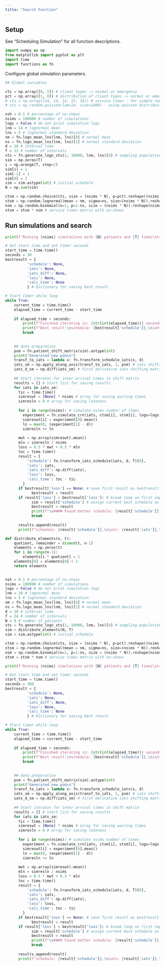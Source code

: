 ```yaml
---
title: "Search Function"
---
```


## Setup

See "Scheduling Simulation" for all function descriptions.

```python
import numpy as np
from matplotlib import pyplot as plt
import time
import functions as fn
```

Configure global simulation parameters.

```python
## Global variables

cts = np.array([0, 1]) # client types -> normal or emergency
pct = np.array([1, 0]) # distribution of client types -> normal or emergency
# sts = np.array([14, 14, 14, 15, 16]) # service times - for simple numerical testing
# sts = np.random.poisson(lam=14, size=1000) - using poisson distribution

nsh = 0.1 # percentage of no-shows
nsims = 100000 # number of simulations
logs = False # do not print simulation logs
lnm = 14 # lognormal mean
lns = 5 # lognormal standard deviation
nm = fn.logn_mean_lns(lnm, lns)[0] # normal mean
ns = fn.logn_mean_lns(lnm, lns)[1] # normal standard deviation
d = 10 # interval time
T = 12 # number of intervals
sts = fn.generate_logn_sts(1, 10000, lnm, lns)[0] # sampling population for service times
sim = np.zeros(T) 
i = np.arange(T, step=2)
sim[i] = 1
sim[-1] = 1
sim[0] = 2 
sim = sim.astype(int) # initial schedule
N = np.sum(sim)

ctsm = np.random.choice(cts, size = (nsims * N), p=pct).reshape((nsims, N)) # client types matrix
stsm = np.random.lognormal(mean = nm, sigma=ns, size=(nsims * N)).reshape(nsims, N) # service times matrix
nsm = np.random.binomial(n=1, p=1-ns, size = (nsims * N)).reshape(nsims, N) # no-shows matrix
stsm = stsm * nsm # service times matrix with no-shows
```

## Run simulations and search

```python
print(f'Running {nsims} simulations with {N} patients and {T} timeslots.')

# Get start time and set timer seconds
start_time = time.time()
seconds = 30
bestresult = {
          'schedule': None,
          'iats': None,
          'iats_diff': None,
          'loss': None,
          'calc_time': None
          } # Dictionary for saving best result

# Start timer while loop
while True:
    current_time = time.time()
    elapsed_time = current_time - start_time
    
    if elapsed_time > seconds:
        print(f"Finished iterating in: {str(int(elapsed_time))} seconds\n")
        print(f"Best result:\nschedule: {bestresult['schedule']},\niats: {bestresult['iats']},\niats_diff: {bestresult['iats_diff']},\nloss = {bestresult['loss']}, calc time: {bestresult['calc_time']} secs\n")
        break
      
    
    ## data preparation
    psm = fn.patient_shift_matrix(sim).astype(int)
    print("Generated new psm\n")
    transf_to_iats = lambda x: fn.transform_schedule_iats(x, d) 
    iats_sm = np.apply_along_axis(transf_to_iats, 1, psm) # iats shifting matrix
    iats_d_sm = np.diff(iats_sm) # first derivative iats shifting matrix
    
    ## Start iterator for inter arrival times in shift matrix
    results = [] # start list for saving results
    for iats in iats_sm:
      tic = time.time()
      simreswt = [None] * nsims # array for saving waiting times
      simresln = 0 # array for saving lateness
      
      for i in range(nsims): # simulate nsims number of times
        experiment = fn.simulate_crn(iats, ctsm[i], stsm[i], logs=logs)
        simreswt[i] = experiment[0].mean()
        ln = max(0, (experiment[1] - d))
        simresln += ln
        
      mwt = np.array(simreswt).mean()
      mln = simresln / nsims
      loss = 0.5 * mwt + 0.5 * mln
      toc = time.time()
      result = {
          'schedule': fn.transform_iats_schedule(iats, d, T)[0],
          'iats': iats,
          'iats_diff': np.diff(iats),
          'loss': loss,
          'calc_time': toc - tic
        }
      if bestresult['loss'] == None: # save first result as bestresult
            bestresult = result
      if result['loss'] < bestresult['loss']: # break loop on first improvement of loss value
            sim = result['schedule'] # assign current best schedule as new starting point for search
            bestresult = result
            print(f"\n#### Found better schedule: {result['schedule']} with loss: {result['loss']}\n")
            break
      
      results.append(result)
      print(f"schedule: {result['schedule']},\niats: {result['iats']},\niats_diff: {result['iats_diff']},\nloss = {result['loss']}, calc time: {result['calc_time']} secs\n")

```

```python

def distribute_elements(n, t):
    quotient, remainder = divmod(t, n-1)
    elements = np.zeros(t)
    for i in range(n-1):
        elements[i * quotient] = 1
    elements[0] = elements[0] + 1
    return elements
  

nsh = 0.1 # percentage of no-shows
nsims = 100000 # number of simulations
logs = False # do not print simulation logs
lnm = 20 # lognormal mean
lns = 5 # lognormal standard deviation
nm = fn.logn_mean_lns(lnm, lns)[0] # normal mean
ns = fn.logn_mean_lns(lnm, lns)[1] # normal standard deviation
d = 10 # interval time
T = 24 # number of intervals
N = 9 # number of patients
sts = fn.generate_logn_sts(1, 10000, lnm, lns)[0] # sampling population for service times
sim = distribute_elements(N, T)
sim = sim.astype(int) # initial schedule

ctsm = np.random.choice(cts, size = (nsims * N), p=pct).reshape((nsims, N)) # client types matrix
stsm = np.random.lognormal(mean = nm, sigma=ns, size=(nsims * N)).reshape(nsims, N) # service times matrix
nsm = np.random.binomial(n=1, p=1-ns, size = (nsims * N)).reshape(nsims, N) # no-shows matrix
stsm = stsm * nsm # service times matrix with no-shows
```

```python
print(f'Running {nsims} simulations with {N} patients and {T} timeslots.')

# Get start time and set timer seconds
start_time = time.time()
seconds = 300
bestresult = {
          'schedule': None,
          'iats': None,
          'iats_diff': None,
          'loss': None,
          'calc_time': None
          } # Dictionary for saving best result

# Start timer while loop
while True:
    current_time = time.time()
    elapsed_time = current_time - start_time
    
    if elapsed_time > seconds:
        print(f"Finished iterating in: {str(int(elapsed_time))} seconds\n")
        print(f"Best result:\nschedule: {bestresult['schedule']},\niats: {bestresult['iats']},\niats_diff: {bestresult['iats_diff']},\nloss = {bestresult['loss']}, calc time: {bestresult['calc_time']} secs\n")
        break
      
    
    ## data preparation
    psm = fn.patient_shift_matrix(sim).astype(int)
    print("Generated new psm\n")
    transf_to_iats = lambda x: fn.transform_schedule_iats(x, d) 
    iats_sm = np.apply_along_axis(transf_to_iats, 1, psm) # iats shifting matrix
    iats_d_sm = np.diff(iats_sm) # first derivative iats shifting matrix
    
    ## Start iterator for inter arrival times in shift matrix
    results = [] # start list for saving results
    for iats in iats_sm:
      tic = time.time()
      simreswt = [None] * nsims # array for saving waiting times
      simresln = 0 # array for saving lateness
      
      for i in range(nsims): # simulate nsims number of times
        experiment = fn.simulate_crn(iats, ctsm[i], stsm[i], logs=logs)
        simreswt[i] = experiment[0].mean()
        ln = max(0, (experiment[1] - d))
        simresln += ln
        
      mwt = np.array(simreswt).mean()
      mln = simresln / nsims
      loss = 0.5 * mwt + 0.5 * mln
      toc = time.time()
      result = {
          'schedule': fn.transform_iats_schedule(iats, d, T)[0],
          'iats': iats,
          'iats_diff': np.diff(iats),
          'loss': loss,
          'calc_time': toc - tic
        }
      if bestresult['loss'] == None: # save first result as bestresult
            bestresult = result
      if result['loss'] < bestresult['loss']: # break loop on first improvement of loss value
            sim = result['schedule'] # assign current best schedule as new starting point for search
            bestresult = result
            print(f"\n#### Found better schedule: {result['schedule']} with loss: {result['loss']}\n")
            break
      
      results.append(result)
      print(f"schedule: {result['schedule']},\niats: {result['iats']},\niats_diff: {result['iats_diff']},\nloss = {result['loss']}, calc time: {result['calc_time']} secs\n")

```
